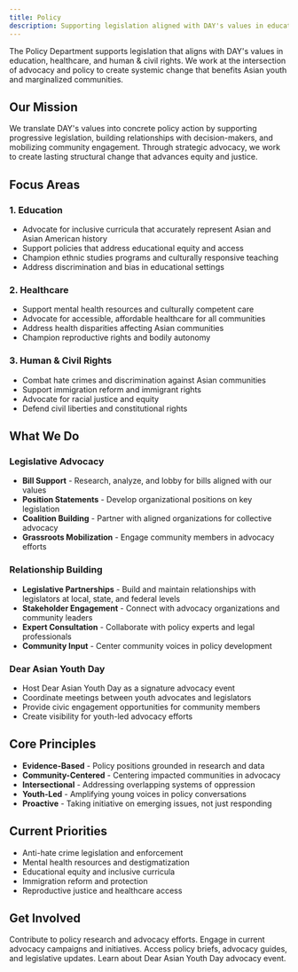 ```yaml
---
title: Policy
description: Supporting legislation aligned with DAY's values in education, healthcare, and civil rights.
---
```



The Policy Department supports legislation that aligns with DAY's values in education, healthcare, and human & civil rights. We work at the intersection of advocacy and policy to create systemic change that benefits Asian youth and marginalized communities.

## Our Mission

We translate DAY's values into concrete policy action by supporting progressive legislation, building relationships with decision-makers, and mobilizing community engagement. Through strategic advocacy, we work to create lasting structural change that advances equity and justice.

## Focus Areas

### 1. Education
- Advocate for inclusive curricula that accurately represent Asian and Asian American history
- Support policies that address educational equity and access
- Champion ethnic studies programs and culturally responsive teaching
- Address discrimination and bias in educational settings

### 2. Healthcare
- Support mental health resources and culturally competent care
- Advocate for accessible, affordable healthcare for all communities
- Address health disparities affecting Asian communities
- Champion reproductive rights and bodily autonomy

### 3. Human & Civil Rights
- Combat hate crimes and discrimination against Asian communities
- Support immigration reform and immigrant rights
- Advocate for racial justice and equity
- Defend civil liberties and constitutional rights

## What We Do

### Legislative Advocacy
- **Bill Support** - Research, analyze, and lobby for bills aligned with our values
- **Position Statements** - Develop organizational positions on key legislation
- **Coalition Building** - Partner with aligned organizations for collective advocacy
- **Grassroots Mobilization** - Engage community members in advocacy efforts

### Relationship Building
- **Legislative Partnerships** - Build and maintain relationships with legislators at local, state, and federal levels
- **Stakeholder Engagement** - Connect with advocacy organizations and community leaders
- **Expert Consultation** - Collaborate with policy experts and legal professionals
- **Community Input** - Center community voices in policy development

### Dear Asian Youth Day
- Host Dear Asian Youth Day as a signature advocacy event
- Coordinate meetings between youth advocates and legislators
- Provide civic engagement opportunities for community members
- Create visibility for youth-led advocacy efforts

## Core Principles

- **Evidence-Based** - Policy positions grounded in research and data
- **Community-Centered** - Centering impacted communities in advocacy
- **Intersectional** - Addressing overlapping systems of oppression
- **Youth-Led** - Amplifying young voices in policy conversations
- **Proactive** - Taking initiative on emerging issues, not just responding

## Current Priorities

- Anti-hate crime legislation and enforcement
- Mental health resources and destigmatization
- Educational equity and inclusive curricula
- Immigration reform and protection
- Reproductive justice and healthcare access

## Get Involved

<CardGrid>
  <LinkCard title="Join Policy Team" icon="user" href="/departments/policy/join">
    Contribute to policy research and advocacy efforts.
  </LinkCard>
  <LinkCard title="Take Action" icon="flag" href="/departments/policy/action">
    Engage in current advocacy campaigns and initiatives.
  </LinkCard>
  <LinkCard title="Policy Resources" icon="book" href="/departments/policy/resources">
    Access policy briefs, advocacy guides, and legislative updates.
  </LinkCard>
  <LinkCard title="DAY Day" icon="calendar" href="/departments/policy/day-day">
    Learn about Dear Asian Youth Day advocacy event.
  </LinkCard>
</CardGrid>

